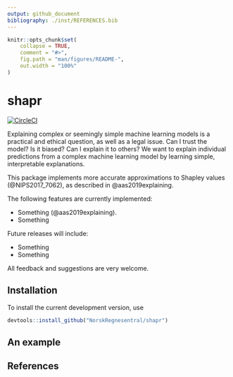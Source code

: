 ```yaml
---
output: github_document
bibliography: ./inst/REFERENCES.bib
---
```


<!-- README.md is generated from README.Rmd. Please edit that file -->

```r
knitr::opts_chunk$set(
    collapse = TRUE,
    comment = "#>",
    fig.path = "man/figures/README-",
    out.width = "100%"
)

```

# shapr

[![CircleCI](https://circleci.com/gh/NorskRegnesentral/shapr.svg?style=svg&circle-token=7c2a3a4edc870b4694982f0fe8ac66f92d639099)](https://circleci.com/gh/NorskRegnesentral/shapr)

Explaining complex or seemingly simple machine learning models is a practical and ethical question, 
as well as a legal issue. Can I trust the model? Is it biased? Can I explain it to others? We want 
to explain individual predictions from a complex machine learning model by learning simple, 
interpretable explanations. 

This package implements more accurate approximations to Shapley values (@NIPS2017_7062), as described in @aas2019explaining.

The following features are currently implemented:

- Something (@aas2019explaining).
- Something

Future releases will include:

- Something
- Something

All feedback and suggestions are very welcome.

## Installation

To install the current development version, use

```r
devtools::install_github("NorskRegnesentral/shapr")
```

## An example

## References


